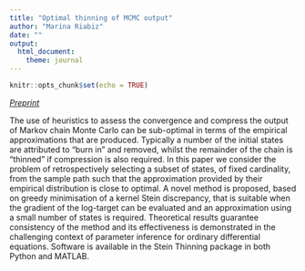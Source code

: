```yaml
---
title: "Optimal thinning of MCMC output"
author: "Marina Riabiz"
date: ""
output: 
  html_document:
    theme: journal
---
```


```r
knitr::opts_chunk$set(echo = TRUE)
```

[*Preprint*](https://arxiv.org/pdf/2005.03952.pdf)

The use of heuristics to assess the convergence and compress the output of Markov chain Monte Carlo can be sub-optimal in terms of the empirical approximations that are produced. Typically a number of the initial states are attributed to “burn in” and removed, whilst the remainder of the chain is “thinned” if compression is also required. In this paper we consider the problem of retrospectively selecting a subset of states, of fixed cardinality, from the sample path such that the approximation provided by their empirical distribution is close to optimal. A novel method is proposed, based on greedy minimisation of a kernel Stein discrepancy, that is suitable when the gradient of the log-target can be evaluated and an approximation using a small number of states is required. Theoretical results guarantee consistency of the method and its effectiveness is demonstrated in the challenging context of parameter inference for ordinary differential equations. Software is available in the Stein Thinning package in both Python and MATLAB. 

